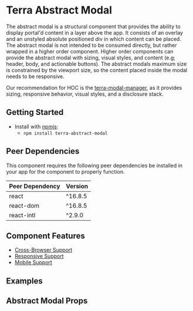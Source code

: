 


<Badge />

# Terra Abstract Modal

The abstract modal is a structural component that provides the ability to display portal'd content in a layer above the app. It consists of an overlay and an unstyled absolute positioned div in which content can be placed. The abstract modal is not intended to be consumed directly, but rather wrapped in a higher order component. Higher order components can provide the abstract modal with sizing, visual styles, and content (e.g; header, body, and actionable buttons). The abstract modals maximum size is constrained by the viewport size, so the content placed inside the modal needs to be responsive.

Our recommendation for HOC is the [terra-modal-manager][1], as it provides sizing, responsive behavior, visual styles, and a disclosure stack.

## Getting Started

- Install with [npmjs](https://www.npmjs.com):
  - `npm install terra-abstract-modal`

<!-- AUTO-GENERATED-CONTENT:START Peer Dependencies -->
## Peer Dependencies

This component requires the following peer dependencies be installed in your app for the component to properly function.

| Peer Dependency | Version |
|-|-|
| react | ^16.8.5 |
| react-dom | ^16.8.5 |
| react-intl | ^2.9.0 |

<!-- AUTO-GENERATED-CONTENT:END -->

[1]: https://engineering.cerner.com/terra-framework/components/terra-modal-manager/modal-manager/about

## Component Features
* [Cross-Browser Support](https://engineering.cerner.com/terra-ui/contributing/terra-ui/component-standards#cross-browser-support)
* [Responsive Support](https://engineering.cerner.com/terra-ui/contributing/terra-ui/component-standards#responsive-support)
* [Mobile Support](https://engineering.cerner.com/terra-ui/contributing/terra-ui/component-standards#mobile-support)

## Examples
<AbstractModalIsOpened title='Default Modal'/>
<AbstractModalCloseOnOutsideClick title='
Disable closing the modal when clicking on the overlay' />
<AbstractModalIsFullscreen title='Fullscreen Modal' />
<AbstractModalAlertDialog title='Alert Dialog Modal' />

## Abstract Modal Props
<ModalPropsTable />
